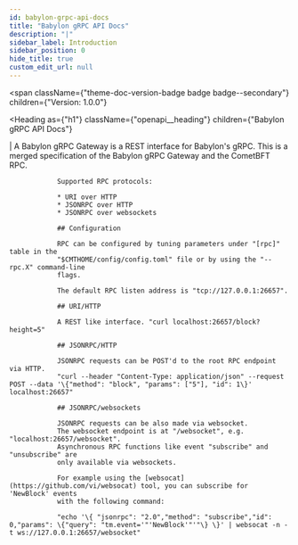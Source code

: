 ```yaml
---
id: babylon-grpc-api-docs
title: "Babylon gRPC API Docs"
description: "|"
sidebar_label: Introduction
sidebar_position: 0
hide_title: true
custom_edit_url: null
---
```



<span
  className={"theme-doc-version-badge badge badge--secondary"}
  children={"Version: 1.0.0"}
>
</span>

<Heading
  as={"h1"}
  className={"openapi__heading"}
  children={"Babylon gRPC API Docs"}
>
</Heading>



|
                A Babylon gRPC Gateway is a REST interface for Babylon's gRPC. 
                This is a merged specification of the Babylon gRPC Gateway and 
                the CometBFT RPC.
                
                Supported RPC protocols:

                * URI over HTTP
                * JSONRPC over HTTP
                * JSONRPC over websockets
                
                ## Configuration

                RPC can be configured by tuning parameters under "[rpc]" table in the
                "$CMTHOME/config/config.toml" file or by using the "--rpc.X" command-line
                flags.

                The default RPC listen address is "tcp://127.0.0.1:26657".
                
                ## URI/HTTP

                A REST like interface. "curl localhost:26657/block?height=5"

                ## JSONRPC/HTTP

                JSONRPC requests can be POST'd to the root RPC endpoint via HTTP.
                "curl --header "Content-Type: application/json" --request POST --data '\{"method": "block", "params": ["5"], "id": 1\}' localhost:26657"

                ## JSONRPC/websockets

                JSONRPC requests can be also made via websocket.
                The websocket endpoint is at "/websocket", e.g. "localhost:26657/websocket".
                Asynchronous RPC functions like event "subscribe" and "unsubscribe" are
                only available via websockets.

                For example using the [websocat](https://github.com/vi/websocat) tool, you can subscribe for 'NewBlock' events
                with the following command:

                "echo '\{ "jsonrpc": "2.0","method": "subscribe","id": 0,"params": \{"query": "tm.event='"'NewBlock'"'"\} \}' | websocat -n -t ws://127.0.0.1:26657/websocket"
                


      